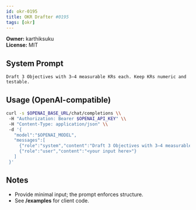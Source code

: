 ```yaml
---
id: okr-0195
title: OKR Drafter #0195
tags: [okr]
---
```


**Owner:** karthiksuku  
**License:** MIT

## System Prompt
```text
Draft 3 Objectives with 3–4 measurable KRs each. Keep KRs numeric and testable.
```

## Usage (OpenAI-compatible)
```bash
curl -s $OPENAI_BASE_URL/chat/completions \\
 -H "Authorization: Bearer $OPENAI_API_KEY" \\
 -H "Content-Type: application/json" \\
 -d '{
   "model":"$OPENAI_MODEL",
   "messages":[
     {"role":"system","content":"Draft 3 Objectives with 3–4 measurable KRs each. Keep KRs numeric and testable."},
     {"role":"user","content":"<your input here>"}
   ]
 }'
```

## Notes
- Provide minimal input; the prompt enforces structure.
- See **/examples** for client code.
